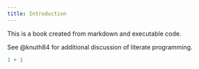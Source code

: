 ```yaml
---
title: Introduction
---
```


This is a book created from markdown and executable code.

See @knuth84 for additional discussion of literate programming.

```r
1 + 1
```
